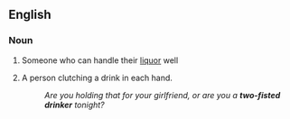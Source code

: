 ==English==

===Noun===
{{en-noun|head=[[two-fisted]] [[drinker]]}}

# {{context|figuratively|idiomatic|lang=en}} Someone who can handle their [[liquor]] well
# A person clutching a drink in each hand.
#: ''Are you holding that for your girlfriend, or are you a '''two-fisted drinker''' tonight?''